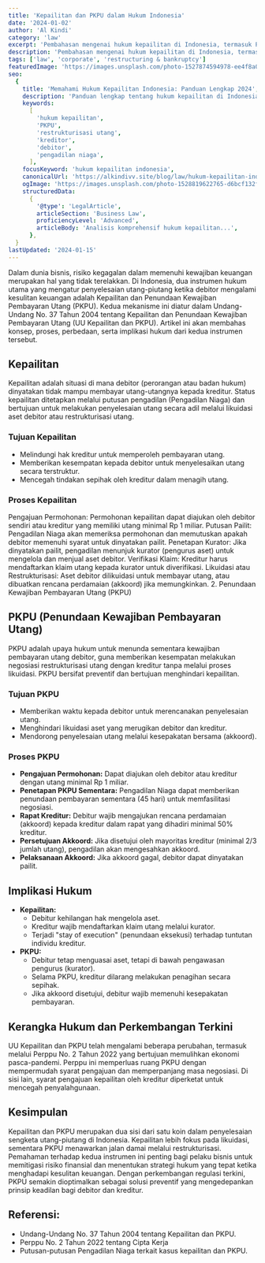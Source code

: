```yaml
---
title: 'Kepailitan dan PKPU dalam Hukum Indonesia'
date: '2024-01-02'
author: 'Al Kindi'
category: 'law'
excerpt: 'Pembahasan mengenai hukum kepailitan di Indonesia, termasuk PKPU, proses pengajuan, dan penyelesaian perkara kepailitan'
description: 'Pembahasan mengenai hukum kepailitan di Indonesia, termasuk PKPU, proses pengajuan, dan penyelesaian perkara kepailitan.'
tags: ['law', 'corporate', 'restructuring & bankruptcy']
featuredImage: 'https://images.unsplash.com/photo-1527874594978-ee4f8a05b4c1?q=80&w=2940&auto=format&fit=crop&ixlib=rb-4.0.3&ixid=M3wxMjA3fDB8MHxwaG90by1wYWdlfHx8fGVufDB8fHx8fA%3D%3D'
seo:
  {
    title: 'Memahami Hukum Kepailitan Indonesia: Panduan Lengkap 2024',
    description: 'Panduan lengkap tentang hukum kepailitan di Indonesia, termasuk prosedur PKPU, hak kreditor, dan proses penyelesaian utang-piutang dalam sistem hukum Indonesia.',
    keywords:
      [
        'hukum kepailitan',
        'PKPU',
        'restrukturisasi utang',
        'kreditor',
        'debitor',
        'pengadilan niaga',
      ],
    focusKeyword: 'hukum kepailitan indonesia',
    canonicalUrl: 'https://alkindivv.site/blog/law/hukum-kepailitan-indonesia',
    ogImage: 'https://images.unsplash.com/photo-1528819622765-d6bcf132f793',
    structuredData:
      {
        '@type': 'LegalArticle',
        articleSection: 'Business Law',
        proficiencyLevel: 'Advanced',
        articleBody: 'Analisis komprehensif hukum kepailitan...',
      },
  }
lastUpdated: '2024-01-15'
---
```


<Introduction>
  Dalam dunia bisnis, risiko kegagalan dalam memenuhi kewajiban keuangan
  merupakan hal yang tidak terelakkan. Di Indonesia, dua instrumen hukum utama
  yang mengatur penyelesaian utang-piutang ketika debitor mengalami kesulitan
  keuangan adalah Kepailitan dan Penundaan Kewajiban Pembayaran Utang (PKPU).
  Kedua mekanisme ini diatur dalam Undang-Undang No. 37 Tahun 2004 tentang
  Kepailitan dan Penundaan Kewajiban Pembayaran Utang (UU Kepailitan dan PKPU).
  Artikel ini akan membahas konsep, proses, perbedaan, serta implikasi hukum
  dari kedua instrumen tersebut.
</Introduction>

## Kepailitan

Kepailitan adalah situasi di mana debitor (perorangan atau badan hukum) dinyatakan tidak mampu membayar utang-utangnya kepada kreditur. Status kepailitan ditetapkan melalui putusan pengadilan (Pengadilan Niaga) dan bertujuan untuk melakukan penyelesaian utang secara adil melalui likuidasi aset debitor atau restrukturisasi utang.

### Tujuan Kepailitan

- Melindungi hak kreditur untuk memperoleh pembayaran utang.
- Memberikan kesempatan kepada debitor untuk menyelesaikan utang secara terstruktur.
- Mencegah tindakan sepihak oleh kreditur dalam menagih utang.

### Proses Kepailitan

Pengajuan Permohonan: Permohonan kepailitan dapat diajukan oleh debitor sendiri atau kreditur yang memiliki utang minimal Rp 1 miliar.
Putusan Pailit: Pengadilan Niaga akan memeriksa permohonan dan memutuskan apakah debitor memenuhi syarat untuk dinyatakan pailit.
Penetapan Kurator: Jika dinyatakan pailit, pengadilan menunjuk kurator (pengurus aset) untuk mengelola dan menjual aset debitor.
Verifikasi Klaim: Kreditur harus mendaftarkan klaim utang kepada kurator untuk diverifikasi.
Likuidasi atau Restrukturisasi: Aset debitor dilikuidasi untuk membayar utang, atau dibuatkan rencana perdamaian (akkoord) jika memungkinkan. 2. Penundaan Kewajiban Pembayaran Utang (PKPU)

## PKPU (Penundaan Kewajiban Pembayaran Utang)

PKPU adalah upaya hukum untuk menunda sementara kewajiban pembayaran utang debitor, guna memberikan kesempatan melakukan negosiasi restrukturisasi utang dengan kreditur tanpa melalui proses likuidasi. PKPU bersifat preventif dan bertujuan menghindari kepailitan.

### Tujuan PKPU

- Memberikan waktu kepada debitor untuk merencanakan penyelesaian utang.
- Menghindari likuidasi aset yang merugikan debitor dan kreditur.
- Mendorong penyelesaian utang melalui kesepakatan bersama (akkoord).

### Proses PKPU

- **Pengajuan Permohonan:** Dapat diajukan oleh debitor atau kreditur dengan utang minimal Rp 1 miliar.
- **Penetapan PKPU Sementara:** Pengadilan Niaga dapat memberikan penundaan pembayaran sementara (45 hari) untuk memfasilitasi negosiasi.
- **Rapat Kreditur:** Debitur wajib mengajukan rencana perdamaian (akkoord) kepada kreditur dalam rapat yang dihadiri minimal 50% kreditur.
- **Persetujuan Akkoord:** Jika disetujui oleh mayoritas kreditur (minimal 2/3 jumlah utang), pengadilan akan mengesahkan akkoord.
- **Pelaksanaan Akkoord:** Jika akkoord gagal, debitor dapat dinyatakan pailit.

## Implikasi Hukum

- **Kepailitan:**
  - Debitur kehilangan hak mengelola aset.
  - Kreditur wajib mendaftarkan klaim utang melalui kurator.
  - Terjadi "stay of execution" (penundaan eksekusi) terhadap tuntutan individu kreditur.
- **PKPU:**
  - Debitur tetap menguasai aset, tetapi di bawah pengawasan pengurus (kurator).
  - Selama PKPU, kreditur dilarang melakukan penagihan secara sepihak.
  - Jika akkoord disetujui, debitur wajib memenuhi kesepakatan pembayaran.

## Kerangka Hukum dan Perkembangan Terkini

UU Kepailitan dan PKPU telah mengalami beberapa perubahan, termasuk melalui Perppu No. 2 Tahun 2022 yang bertujuan memulihkan ekonomi pasca-pandemi. Perppu ini memperluas ruang PKPU dengan mempermudah syarat pengajuan dan memperpanjang masa negosiasi. Di sisi lain, syarat pengajuan kepailitan oleh kreditur diperketat untuk mencegah penyalahgunaan.

## Kesimpulan

Kepailitan dan PKPU merupakan dua sisi dari satu koin dalam penyelesaian sengketa utang-piutang di Indonesia. Kepailitan lebih fokus pada likuidasi, sementara PKPU menawarkan jalan damai melalui restrukturisasi. Pemahaman terhadap kedua instrumen ini penting bagi pelaku bisnis untuk memitigasi risiko finansial dan menentukan strategi hukum yang tepat ketika menghadapi kesulitan keuangan. Dengan perkembangan regulasi terkini, PKPU semakin dioptimalkan sebagai solusi preventif yang mengedepankan prinsip keadilan bagi debitor dan kreditur.

## Referensi:

- Undang-Undang No. 37 Tahun 2004 tentang Kepailitan dan PKPU.
- Perppu No. 2 Tahun 2022 tentang Cipta Kerja
- Putusan-putusan Pengadilan Niaga terkait kasus kepailitan dan PKPU.
